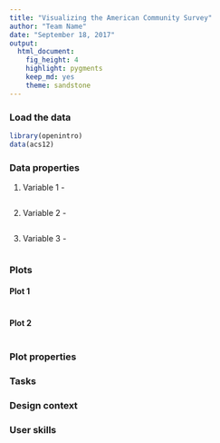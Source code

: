 ```yaml
---
title: "Visualizing the American Community Survey"
author: "Team Name"
date: "September 18, 2017"
output: 
  html_document: 
    fig_height: 4
    highlight: pygments
    keep_md: yes
    theme: sandstone
---
```


### Load the data

```r
library(openintro)
data(acs12)
```

### Data properties

<!-- As a team, browse the data and select three variables that you think are interesting and that you think may have an interesting relationship. 

For each of the variables you selected answer the following question: What are some of the properties of these variables that will be relevant (useful? problematic?) for data visualization? You are welcomed to add visualizations to your answer, but you don't have to. -->

1. Variable 1 - 

```r
```

2. Variable 2 - 

```r
```


3. Variable 3 - 

```r
```


### Plots

<!-- Select and design two different plots that visualize the relationship between these three variables. Each plot should have different "purpose" that guides your choices and justifies the differences between the plots. -->


#### Plot 1

```r
```

#### Plot 2

```r
```


### Plot properties

<!-- What two plot types have you selected? What are some of the properties of these plots, and how do those properties match with your variables of interest? -->


### Tasks

<!-- What task(s) should readers of each plot be able to undertake? Why are these tasks important for these variables? -->


### Design context

<!-- What design choices did you make to try to help users accomplish the intended tasks? -->

### User skills

<!-- What type of audience did you intend the plots for? What types of skills does this audience bring to the understanding of your plots? What elements of your plots might be difficult for the audience to understand, and how do you justify the choices you have made about those elements? -->
 
